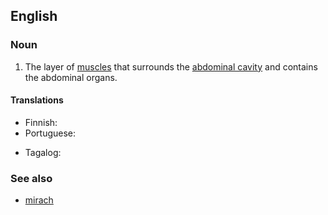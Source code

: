 ==English==
{{wikipedia}}

===Noun===
{{en-noun}}

# The layer of [[muscle]]s that surrounds the [[abdominal cavity]] and contains the abdominal organs.

====Translations====
{{trans-top|muscles that surround the abdominal cavity}}
* Finnish: {{t|fi|vatsanpeitteet|p}}
* Portuguese: {{t|pt|parede abdominal|f}}
{{trans-mid}}
* Tagalog: {{t|tl|pantiyang dinding}}
{{trans-bottom}}

===See also===
* [[mirach]]
